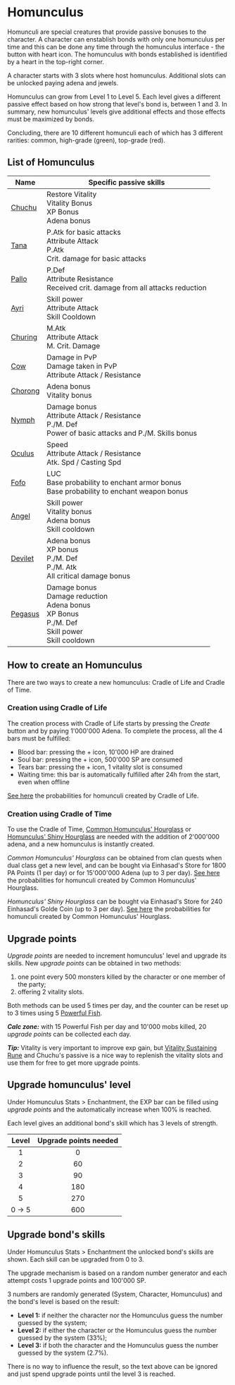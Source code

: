 # Homunculus

Homunculi are special creatures that provide passive bonuses to the character. A character can enstablish bonds with only one homunculus per time and this can be done any time through the homunculus interface - the button with heart icon. The homunculus with bonds established is identified by a heart in the top-right corner.

A character starts with 3 slots where host homunculus. Additional slots can be unlocked paying adena and jewels.

Homunculus can grow from Level 1 to Level 5. Each level gives a different passive effect based on how strong that level's bond is, between 1 and 3.
In summary, new homunculus' levels give additional effects and those effects must be maximized by bonds.

Concluding, there are 10 different homunculi each of which has 3 different rarities: common, high-grade (green), top-grade (red).


## List of Homunculus

|Name|Specific passive skills|
|--|--|
|[Chuchu](/references/homunculus#chuchu)|Restore Vitality<br />Vitality Bonus<br />XP Bonus<br />Adena bonus|
|[Tana](/references/homunculus#tana)|P.Atk for basic attacks<br />Attribute Attack<br />P.Atk<br />Crit. damage for basic attacks|
|[Pallo](/references/homunculus#pallo)|P.Def<br />Attribute Resistance<br />Received crit. damage from all attacks reduction|
|[Ayri](/references/homunculus#ayri)|Skill power<br />Attribute Attack<br />Skill Cooldown|
|[Churing](/references/homunculus#churing)|M.Atk<br />Attribute Attack<br />M. Crit. Damage|
|[Cow](/references/homunculus#cow)|Damage in PvP<br />Damage taken in PvP<br />Attribute Attack / Resistance|
|[Chorong](/references/homunculus#chorong)|Adena bonus<br />Vitality bonus|
|[Nymph](/references/homunculus#nymph)|Damage bonus<br />Attribute Attack / Resistance<br />P./M. Def<br />Power of basic attacks and P./M. Skills bonus|
|[Oculus](/references/homunculus#oculus)|Speed<br />Attribute Attack / Resistance<br />Atk. Spd / Casting Spd|
|[Fofo](/references/homunculus#fofo)|LUC<br />Base probability to enchant armor bonus<br />Base probability to enchant weapon bonus|
|[Angel](/references/homunculus#angel)|Skill power<br />Vitality bonus<br />Adena bonus<br />Skill cooldown|
|[Devilet](/references/homunculus#devilet)|Adena bonus<br />XP bonus<br />P./M. Def<br />P./M. Atk<br />All critical damage bonus|
|[Pegasus](/references/homunculus#pegasus)|Damage bonus<br />Damage reduction<br />Adena bonus<br />XP Bonus<br />P./M. Def<br />Skill power<br />Skill cooldown|


## How to create an Homunculus

There are two ways to create a new homunculus: Cradle of Life and Cradle of Time.

### Creation using Cradle of Life

The creation process with Cradle of Life starts by pressing the *Create* button and by paying 1'000'000 Adena. To complete the process, all the 4 bars must be fulfilled:
- Blood bar: pressing the + icon, 10'000 HP are drained
- Soul bar: pressing the + icon, 500'000 SP are consumed
- Tears bar: pressing the + icon, 1 vitality slot is consumed
- Waiting time: this bar is automatically fulfilled after 24h from the start, even when offline

[See here](references/homunculus#probabilities-with-cradle-of-life-or-common-homunculus-hourglass) the probabilities for homunculi created by Cradle of Life.


### Creation using Cradle of Time

To use the Cradle of Time, [Common Homunculus' Hourglass](https://l2central.info/main/items/81815.html) or [Homunculus' Shiny Hourglass](https://l2central.info/main/items/82904.html) are needed with the addition of 2'000'000 adena, and a new homunculus is instantly created.

*Common Homunculus' Hourglass* can be obtained from clan quests when dual class get a new level, and can be bought via Einhasad's Store for 1800 PA Points (1 per day) or for 15'000'000 Adena (up to 3 per day). [See here](references/homunculus#probabilities-with-cradle-of-life-or-common-homunculus-hourglass) the probabilities for homunculi created by Common Homunculus' Hourglass.

*Homunculus' Shiny Hourglass* can be bought via Einhasad's Store for 240 Einhasad's Golde Coin (up to 3 per day). [See here](/references/homunculus#probabilities-with-homunculus-shiny-hourglass) the probabilities for homunculi created by Common Homunculus' Hourglass.


## Upgrade points

*Upgrade points* are needed to increment homunculus' level and upgrade its skills. New *upgrade points* can be obtained in two methods:
1. one point every 500 monsters killed by the character or one member of the party;
1. offering 2 vitality slots.

Both methods can be used 5 times per day, and the counter can be reset up to 3 times using 5 [Powerful Fish](https://l2central.info/main/items/47552.html).

***Calc zone:*** with 15 Powerful Fish per day and 10'000 mobs killed, 20 *upgrade points* can be collected each day.

***Tip:*** Vitality is very important to improve exp gain, but [Vitality Sustaining Rune](https://l2central.info/main/search/?s=Vitality+Sustaining+Rune) and Chuchu's passive is a nice way to replenish the vitality slots and use them for free to get more upgrade points.


## Upgrade homunculus' level

Under Homunculus Stats > Enchantment, the EXP bar can be filled using *upgrade points* and the automatically increase when 100% is reached.

Each level gives an additional bond's skill which has 3 levels of strength.

|Level|Upgrade points needed|
|:--:|:--:|
|1|0|
|2|60|
|3|90|
|4|180|
|5|270|
|0 → 5|600|


## Upgrade bond's skills

Under Homunculus Stats > Enchantment the unlocked bond's skills are shown. Each skill can be upgraded from 0 to 3.

The upgrade mechanism is based on a random number generator and each attempt costs 1 upgrade points and 100'000 SP.

3 numbers are randomly generated (System, Character, Homunculus) and the bond's level is based on the result:

- **Level 1:** if neither the character nor the Homunculus guess the number guessed by the system;
- **Level 2:** if either the character or the Homunculus guess the number guessed by the system (33%);
- **Level 3:** if both the character and the Homunculus guess the number guessed by the system (2.7%).

There is no way to influence the result, so the text above can be ignored and just spend upgrade points until the level 3 is reached.

